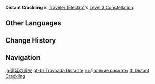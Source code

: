 {{Constellation Infobox
|image       = Constellation Distant Crackling.png
|description = Increases the Level of [[Bellowing Thunder]] by 3.<br />Maximum upgrade level is 15.
|level       = 3
|character   = Traveler (Electro)
|utility1    = Talent Level Increase
|utility2    = Elemental Burst Level Increase
}}
'''Distant Crackling''' is [[Traveler (Electro)]]'s [[Level 3 Constellation]].

==Other Languages==
{{Other Languages
|en      = Distant Crackling
|zhs     = 连延的远雷
|zhs_rm  = Liányán de Yuǎn Léi
|zht     = 連延的遠雷
|zht_rm  = Liányán de Yuǎn Léi
|zh_tl   = 
|ja      = 連延の遠雷
|ja_rm   = Ren'en no Enrai{{Assumed}}
|ja_tl   = Distant Thunder of Prolongation
|ko      = 뻗어나가는 원뢰
|ko_rm   = Ppeodeonaganeun Wonroe
|ko_tl   = Distant Thunder of Prolongation
|es      = Restallido lejano
|es_tl   = Distant Crackling
|fr      = Grondement lointain
|fr_tl   = Distant Rumble
|ru      = Далёкие раскаты
|ru_tl   = Distant Peals
|th      = Distant Crackling
|vi      = Sấm Chớp Liên Miên
|vi_tl   = Constant Lightning
|de      = Entfernter Donner
|de_tl   = Distant Thunder
|id      = Distant Crackling
|pt      = Trovoada Distante
|pt_tl   = Distant Thunder
|tr      = Uzaklardan Çakan Şimşek
|tr_tl   = 
|it      = Crepitio distante
|it_tl   = Distant Crackling
}}

==Change History==
{{Change History|2.0}}

==Navigation==
{{Talent Navbox|Traveler (Electro)}}

[[ja:連延の遠来]]
[[pt-br:Trovoada Distante]]
[[ru:Далёкие раскаты]]
[[th:Distant Crackling]]